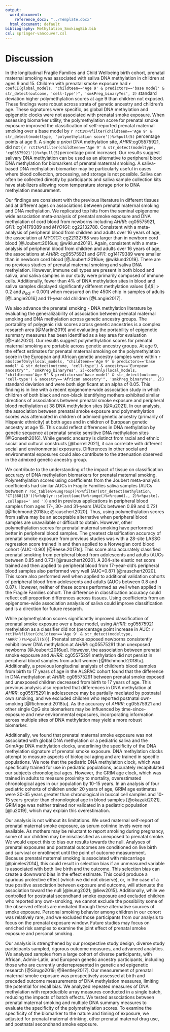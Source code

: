 ```yaml
---
output:
  word_document: 
    reference_docx: "../Template.docx"
  html_document: default
bibliography: Methylation_SmokingBib.bib
csl: springer-vancouver.csl
---
```


# Discussion

In the longitudinal Fragile Families and Child Wellbeing birth cohort, prenatal maternal smoking was associated with saliva DNA methylation in children at ages 9 and 15. Children with prenatal smoke exposure had `r coefCI(global_models, "childteen=='Age 9' & predictors=='base model' & str_detect(outcome, 'cell-type')", 'smkPreg_binaryYes', 2)` standard deviation higher polymethylation scores at age 9 than children not exposed. These findings were robust across strata of genetic ancestry and children's age. These signatures were specific, as global DNA methylation and epigenetic clocks were not associated with prenatal smoke exposure. When assessing biomarker utility, the polymethylation score for prenatal smoke exposure improved the classification of self-reported prenatal maternal smoking over a base model by `r rct1%>%filter(childteen=='Age 9' & str_detect(modeltype, 'polymethylation score'))%>%pull(5)` percentage points at age 9. A single *a priori* DNA methylation site, *AHRR*:cg05575921, did not ( `r rct1%>%filter(childteen=='Age 9' & str_detect(modeltype, 'cg05575921'))%>%pull(5)`percentage point increase). Our results suggest salivary DNA methylation can be used as an alternative to peripheral blood DNA methylation for biomarkers of prenatal maternal smoking. A saliva-based DNA methylation biomarker may be particularly useful in cases where blood collection, processing, and storage is not possible. Saliva can often be collected directly by participants and saliva sample collection kits have stabilizers allowing room temperature storage prior to DNA methylation measurement.

Our findings are consistent with the previous literature in different tissues and at different ages on associations between prenatal maternal smoking and DNA methylation. We replicated top hits from the seminal epigenome wide association meta-analysis of prenatal smoke exposure and DNA methylation of cord blood from newborns including *AHRR*: cg05575921, *GFl1*: cg14179389 and *MYO1G1*: cg22132788. Consistent with a meta-analysis of peripheral blood from children and adults over 16 years of age, the association at *MYO1G1*: cg22132788 was larger than in newborn cord blood [@Joubert:2016ue; @wiklund2019]. Again, consistent with a meta-analysis of peripheral blood from children and adults over 16 years of age, the associations at *AHRR*: cg05575921 and *GFl1*: cg14179389 were smaller than in newborn cord blood [@Joubert:2016ue; @wiklund2019]. There are no previous studies of prenatal maternal smoking and saliva DNA methylation. However, immune cell types are present in both blood and saliva, and saliva samples in our study were primarily composed of immune cells. Additionally, fewer than 4% of DNA methylation sites in blood and saliva samples displayed significantly different methylation values ($|\Delta \beta| >0.2$ and $p_{adj}< 0.001$) when measured on the 450K chip in samples of adults [@Langie2016] and 11-year old children [@Langie2017].

We also advance the prenatal smoking - DNA methylation literature by evaluating the generalizability of association between prenatal maternal smoking and DNA methylation across genetic ancestry groups. The portability of polygenic risk scores across genetic ancestries is a complex research area [@Martin2019] and evaluating the portability of epigenetic summary measures has been identified as a key area for evaluation [@Huls2020]. Our results suggest polymethylation scores for prenatal maternal smoking are portable across genetic ancestry groups. At age 9, the effect estimates for prenatal maternal smoking on the polymethylation score in the European and African genetic ancestry samples were within `r abs(coefOnly(local_models, "childteen=='Age 9' & predictors=='base model' & str_detect(outcome, 'cell-type') & ancestry=='European ancestry'", 'smkPreg_binaryYes', 2)-coefOnly(local_models, "childteen=='Age 9' & predictors=='base model' & str_detect(outcome, 'cell-type') & ancestry=='African ancestry'", 'smkPreg_binaryYes', 2))` standard deviation and were both significant at an alpha of 0.05. This finding is in line with a recent epigenome-wide association study in which children of both black and non-black identifying mothers exhibited similar directions of associations between prenatal smoke exposure and peripheral blood methylation at 38 DNA methylation sites [@Xu2021]. In our analysis, the association between prenatal smoke exposure and polymethylation scores was attenuated in children of admixed genetic ancestry (primarily of Hispanic ethnicity) at both ages and in children of European genetic ancestry at age 15. This could reflect differences in DNA methylation by genetic sequence at prenatal smoke sensitive DNA methylation sites [@Gonseth2016]. While genetic ancestry is distinct from racial and ethnic social and cultural constructs [@borrell2021], it can correlate with different social and environmental exposures. Differences in other social and environmental exposures could also contribute to the attenuation observed in the admixed genetic ancestry group.

We contribute to the understanding of the impact of tissue on classification accuracy of DNA methylation biomarkers for prenatal maternal smoking. Polymethylation scores using coefficients from the Joubert meta-analysis coefficients had similar AUCs in Fragile Families saliva samples (AUCs between `r roc_table%>%ungroup()%>%filter(str_detect(methylation, 'CT|568|19'))%>%dplyr::select(auc)%>%range()%>%round(., 2)%>%paste(. ,collapse=' and ')`) and in previous applications in peripheral blood samples from ages 17-, 30- and 31-years (AUCs between 0.69 and 0.72) [@Richmond:2018tu; @rauschert2020]. Thus, using polymethylation scores from saliva may be an acceptable alternative when peripheral blood samples are unavailable or difficult to obtain. However, other polymethylation scores for prenatal maternal smoking have performed better in peripheral blood samples. The greatest classification accuracy of prenatal smoke exposure from previous studies was with a 28-site LASSO regression score trained in and then applied to a Norwegian cord blood cohort (AUC=0.90) [@Reese:2017ts]. This score also accurately classified prenatal smoking from peripheral blood from adolescents and adults (AUCs between 0.85 and 0.73) [@rauschert2020]. A 204-site elastic net score trained and then applied to peripheral blood from 17-year-old's peripheral blood samples also performed very well (AUC=0.87) [@rauschert2020]. This score also performed well when applied to additional validation cohorts of peripheral blood from adolescents and adults (AUCs between 0.8 and 0.87). However, neither of these scores performed as well when applied in the Fragile Families cohort. The difference in classification accuracy could reflect cell proportion differences across tissues. Using coefficients from an epigenome-wide association analysis of saliva could improve classification and is a direction for future research.

While polymethylation scores significantly improved classification of prenatal smoke exposure over a base model, using *AHRR*: cg05575921 methylation as a classifier did not (percentage point increase in AUC: `r rct1%>%filter(childteen=='Age 9' & str_detect(modeltype, 'AHRR'))%>%pull(5)`)). Prenatal smoke exposed newborns consistently exhibit lower DNA methylation at *AHRR*: cg05575291 than unexposed newborns [@Joubert:2016ue]. However, the association between prenatal smoke exposure and *AHRR*: cg05575291 methylation did not persist in peripheral blood samples from adult women [@Richmond:2018tu]. Additionally, a previous longitudinal analysis of children's blood samples from birth to 17 years of age in the ALSPAC cohort found that the difference in DNA methylation at *AHRR*: cg05575291 between prenatal smoke exposed and unexposed children decreased from birth to 17 years of age. This previous analysis also reported that differences in DNA methylation at *AHRR*: cg05575291 in adolescence may be partially mediated by postnatal own smoking, and we excluded children who reported postnatal own-smoking [@Richmond:2018tu]. As the accuracy of *AHRR*: cg05575921 and other single CpG site biomarkers may be influenced by time-since-exposure and new environmental exposures, incorporating information across multiple sites of DNA methylation may yield a more robust biomarker.

Additionally, we found that prenatal maternal smoke exposure was not associated with global DNA methylation or a pediatric saliva and the GrimAge DNA methylation clocks, underlining the specificity of the DNA methylation signature of prenatal smoke exposure. DNA methylation clocks attempt to measure aspects of biological aging and are trained in specific populations. We note that the pediatric DNA methylation clock, which was specifically trained for use in pediatric populations, accurately recapitulated our subjects chronological ages. However, the GRIM age clock, which was trained in adults to measure proximity to mortality, overestimated chronological ages in our population by 10-15 years. In an analysis of four pediatric cohorts of children under 20 years of age, GRIM age estimates were 30-35 years greater than chronological in buccal cell samples and 10-15 years greater than chronological age in blood samples [@okazaki2021]. GRIM age was neither trained nor validated in a pediatric population [@lu2019], which may explain this overestimation.

Our analysis is not without its limitations. We used maternal self-report of prenatal maternal smoke exposure, as serum cotinine levels were not available. As mothers may be reluctant to report smoking during pregnancy, some of our children may be misclassified as unexposed to prenatal smoke. We would expect this to bias our results towards the null. Analyses of prenatal exposures and postnatal outcomes are conditioned on live birth and survival or enrollment until the point of outcome measurement. Because prenatal maternal smoking is associated with miscarriage [@pineles2014], this could result in selection bias if an unmeasured variable is associated with both live birth and the outcome. This selection bias can create a downward bias in the effect estimate. This could produce a spurious protective effect (which we did not observe), or, in the case of a true positive association between exposure and outcome, will attenuate the association toward the null [@leung2021; @liew2015]. Additionally, while we controlled for postnatal secondhand smoke exposure and excluded children who reported any own-smoking, we cannot exclude the possibility some of the observed effects are mediated through these alternative sources of smoke exposure. Personal smoking behavior among children in our cohort was relatively rare, and we excluded those participants from our analysis to focus on the prenatal exposure window. Future studies may focus on enriched risk samples to examine the joint effect of prenatal smoke exposure and personal smoking.

Our analysis is strengthened by our prospective study design, diverse study participants sampled, rigorous outcome measures, and advanced analytics. We analyzed samples from a large cohort of diverse participants, with African, Admix-Latin, and European genetic ancestry participants, including those who are currently underrepresented in genetic and epigenetic research [@Sirugo2019; @Bentley2017]. Our measurement of prenatal maternal smoke exposure was prospectively assessed at birth and preceded outcome measurements of DNA methylation measures, limiting the potential for recall bias. We analyzed repeated measures of DNA methylation with reproducible array measures conducted in a single batch, reducing the impacts of batch effects. We tested associations between prenatal maternal smoking and multiple DNA summary measures to evaluate the specificity of the polymethylation scores. To examine the specificity of the biomarker to the nature and timing of exposure, we adjusted for prenatal maternal drinking, other prenatal maternal drug use, and postnatal secondhand smoke exposure.
